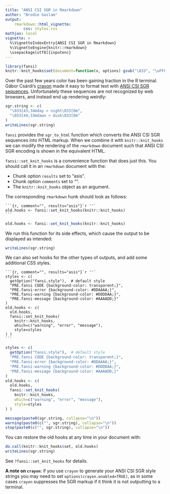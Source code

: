 ```yaml
---
title: "ANSI CSI SGR in Rmarkdown"
author: "Brodie Gaslam"
output:
    rmarkdown::html_vignette:
        css: styles.css
mathjax: local
vignette: >
  %\VignetteIndexEntry{ANSI CSI SGR in Rmarkdown}
  %\VignetteEngine{knitr::rmarkdown}
  \usepackage[utf8]{inputenc}
---
```


```r
library(fansi)
knitr::knit_hooks$set(document=function(x, options) gsub("\033", "\uFFFD", x))
```

Over the past few years color has been gaining traction in the R terminal.
Gábor Csárdi's [crayon](https://github.com/r-lib/crayon) made it easy to format
text with [ANSI CSI SGR sequences](https://en.wikipedia.org/wiki/ANSI_escape_code).  Unfortunately these sequences are not
recognized by web browsers, and instead end up rendering weirdly:

```r
sgr.string <- c(
  "\033[43;34mday > night\033[0m",
  "\033[44;33mdawn < dusk\033[0m"
)
writeLines(sgr.string)
```

`fansi` provides the `sgr_to_html` function which converts the ANSI CSI SGR
sequences into HTML markup.  When we combine it with `knitr::knit_hooks` we can
modify the rendering of the `rmarkdown` document such that ANSI CSI SGR
encoding is shown in the equivalent HTML.

`fansi::set_knit_hooks` is a convenience function that does just this.  You
should call it in an `rmarkdown` document with the:

  * Chunk option `results` set to "asis".
  * Chunk option `comments` set to "".
  * The `knitr::knit_hooks` object as an argument.

The corresponding `rmarkdown` hunk should look as follows:

````
```{r, comment="", results="asis"}`r ''`
old.hooks <- fansi::set_knit_hooks(knitr::knit_hooks)
```
````

```r
old.hooks <- fansi::set_knit_hooks(knitr::knit_hooks)
```
We run this function for its side effects, which cause the output to be
displayed as intended:

```r
writeLines(sgr.string)
```

We can also set hooks for the other types of outputs, and add some additional
CSS styles.

````
```{r, comment="", results="asis"}`r ''`
styles <- c(
  getOption("fansi.style"),  # default style
  "PRE.fansi CODE {background-color: transparent;}",
  "PRE.fansi-error {background-color: #DDAAAA;}",
  "PRE.fansi-warning {background-color: #DDDDAA;}",
  "PRE.fansi-message {background-color: #AAAADD;}"
)
old.hooks <- c(
  old.hooks,
  fansi::set_knit_hooks(
    knitr::knit_hooks,
    which=c("warning", "error", "message"),
    style=styles
) )
```
````
```r
styles <- c(
  getOption("fansi.style"),  # default style
  "PRE.fansi CODE {background-color: transparent;}",
  "PRE.fansi-error {background-color: #DDAAAA;}",
  "PRE.fansi-warning {background-color: #DDDDAA;}",
  "PRE.fansi-message {background-color: #AAAADD;}"
)
old.hooks <- c(
  old.hooks,
  fansi::set_knit_hooks(
    knitr::knit_hooks,
    which=c("warning", "error", "message"),
    style=styles
) )
```
```r
message(paste0(sgr.string, collapse="\n"))
warning(paste0(c("", sgr.string), collapse="\n"))
stop(paste0(c("", sgr.string), collapse="\n"))
```

You can restore the old hooks at any time in your document with:

```r
do.call(knitr::knit_hooks$set, old.hooks)
writeLines(sgr.string)
```

See `?fansi::set_knit_hooks` for details.

**A note on `crayon`**: if you use `crayon` to generate your ANSI CSI SGR style
strings you may need to set `options(crayon.enabled=TRUE)`, as in some cases
`crayon` suppresses the SGR markup if it think it is not outputting to a
terminal.

